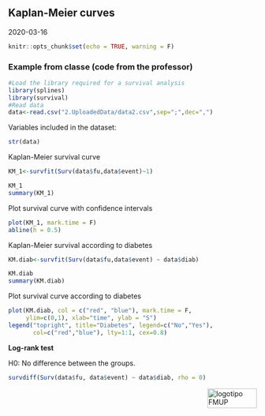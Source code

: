 ## Kaplan-Meier curves

2020-03-16

```r
knitr::opts_chunk$set(echo = TRUE, warning = F)
```

### Example from classe (code from the professor)

```r
#Load the library required for a survival analysis
library(splines)
library(survival)
#Read data
data<-read.csv("2.UploadedData/data2.csv",sep=";",dec=",")
```

Variables included in the dataset:
```r
str(data)
```

Kaplan-Meier survival curve
```r
KM_1<-survfit(Surv(data$fu,data$event)~1)

KM_1
summary(KM_1)
```

Plot survival curve with confidence intervals
```r
plot(KM_1, mark.time = F)
abline(h = 0.5)
```

Kaplan-Meier survival according to diabetes
```r
KM.diab<-survfit(Surv(data$fu,data$event) ~ data$diab)

KM.diab
summary(KM.diab)
```

Plot survival curve according to diabetes
```r
plot(KM.diab, col = c("red", "blue"), mark.time = F,
     ylim=c(0,1), xlab="time", ylab = "S")
legend("topright", title="Diabetes", legend=c("No","Yes"),
       col=c("red","blue"), lty=1:1, cex=0.8)
```

**Log-rank test**

H0: No difference between the groups.
```r
survdiff(Surv(data$fu, data$event) ~ data$diab, rho = 0)
```


<img src="images/logoFMUP.png" alt="logotipo FMUP" style="width:100px;height:40px;" align="right">

